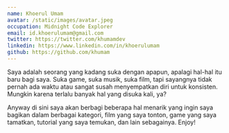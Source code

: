 ```yaml
---
name: Khoerul Umam
avatar: /static/images/avatar.jpeg
occupation: Midnight Code Explorer
email: id.khoerulumam@gmail.com
twitter: https://twitter.com/khumamdev
linkedin: https://www.linkedin.com/in/khoerulumam
github: https://github.com/khumam
---
```


Saya adalah seorang yang kadang suka dengan apapun, apalagi hal-hal itu baru bagi saya. Suka game, suka musik, suka film, tapi sayangnya tidak pernah ada waktu atau sangat susah menyempatkan diri untuk konsisten. Mungkin karena terlalu banyak hal yang disuka kali, ya?

Anyway di sini saya akan berbagi beberapa hal menarik yang ingin saya bagikan dalam berbagai kategori, film yang saya tonton, game yang saya tamatkan, tutorial yang saya temukan, dan lain sebagainya. Enjoy!
